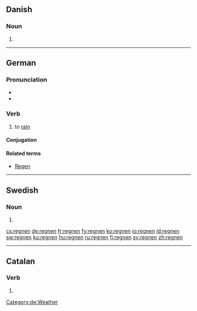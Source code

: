 ==Danish==

===Noun===
{{infl|da|noun form|g=c}}

# {{form of|singular definite|regn|lang=da}}

----

==German==

===Pronunciation===
*{{audio|De-at-regnen.ogg|audio (Austria)}}
* {{audio|De-regnen.ogg|Audio}}

===Verb===
{{de-verb-weak|regnet|regnete|geregnet}}

# to [[rain]]

====Conjugation====
{{de-conj-weak|regn|geregnet|h|e}}

====Related terms====
*[[Regen]] {{m}}

[[Category:de:Weather]]

----

==Swedish==

===Noun===
{{infl|sv|noun form}}

# {{sv-noun-form-def-pl|regn}}

[[cs:regnen]]
[[de:regnen]]
[[fr:regnen]]
[[fy:regnen]]
[[ko:regnen]]
[[io:regnen]]
[[id:regnen]]
[[sw:regnen]]
[[ku:regnen]]
[[hu:regnen]]
[[ru:regnen]]
[[fi:regnen]]
[[sv:regnen]]
[[zh:regnen]]

----
==Catalan==
===Verb===
{{infl|ca|verb form}}

# {{ca-verb form of|p=3|n=pl|t=pres|m=ind|regnar}}
{{rfc-auto}}